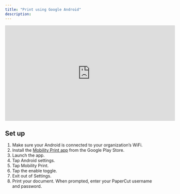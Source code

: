 ```yaml
---
title: "Print using Google Android"
description:
---
```


<iframe
  width="560"
  height="315"
  src="https://www.youtube.com/embed/vTgRHmURvos?si=2Ud7VTDi4UTqQDQ3"
  title="YouTube video player"
  frameborder="0"
  allow="accelerometer; autoplay; clipboard-write; encrypted-media; gyroscope; picture-in-picture; web-share"
  allowfullscreen
></iframe>

## Set up

1. Make sure your Android is connected to your organization’s WiFi.
2. Install the [Mobility Print app](https://play.google.com/store/apps/details?id=com.papercut.projectbanksia&amp;hl=en) from the Google Play Store.
3. Launch the app.
4. Tap Android settings.
5. Tap Mobility Print.
6. Tap the enable toggle.
7. Exit out of Settings.
8. Print your document. When prompted, enter your PaperCut username and password.


